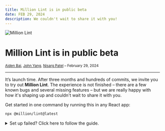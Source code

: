 ```yaml
---
title: Million Lint is in public beta
date: FEB 29, 2024
description: We couldn't wait to share it with you!
---
```



<div className="flex flex-col items-center gap-2 pt-8">

<Image src="/lint/logo.png" alt="Million Lint" height={520} width={1200} />

# Million Lint is in public beta

<small>[Aiden Bai](https://twitter.com/aidenybai), [John Yang](https://twitter.com/fiveseveny), [Nisarg Patel](https://twitter.com/nisargptel) – February 29, 2024</small>

</div>

---

It’s launch time. After three months and hundreds of commits, we invite you to try out **Million Lint**. The experience is not finished – there are a few known bugs and several missing features – but we are really happy with how it's shaping up and couldn't wait to share it with you.

Get started in one command by running this in any React app:

```sh
npx @million/lint@latest
```

<details>
  <summary>
    Set up failed? Click here to follow the guide.
  </summary>

<Steps>

### Install NPM package

<Tabs items={['npm', 'pnpm', 'yarn', 'bun']} storageKey="selected-pkg-manager">
  {/* prettier-ignore */}
  <Tab>
  ```bash copy
  npm install @million/lint@latest
  ```
  </Tab>
  {/* prettier-ignore */}
  <Tab>
  ```bash copy
  pnpm install @million/lint@latest
  ```
  </Tab>
  {/* prettier-ignore */}
  <Tab>
  ```bash copy
  yarn add @million/lint@latest
  ```
  </Tab>
  {/* prettier-ignore */}
  <Tab>
  ```bash copy
  bun add @million/lint@latest
  ```
  </Tab>
</Tabs>

### Install VSCode extension

Go to the [VSCode Marketplace](https://marketplace.visualstudio.com/items?itemName=million.million-lint) and install the Million Lint extension.

### Add the compiler to your application

<Tabs items={['Next.js', 'Astro', 'Gatsby', 'Vite','Remix', 'Create React App', 'Webpack', 'Rollup']} storageKey="selected-bundler-compiler">
<Tab>
Million.js is supported within the `/app` ("use client" components only) and `/pages`

```js filename="next.config.mjs"
import MillionLint from '@million/lint';

/** @type {import('next').NextConfig} */
const nextConfig = {
  reactStrictMode: true,
};

export default MillionLint.next()(nextConfig);
```
</Tab>

<Tab>
```js filename="astro.config.mjs"
import { defineConfig } from "astro/config";
import MillionLint from "@million/lint";

export default defineConfig({
   vite: {
     plugins: [MillionLint.vite()],
   },
});
```
</Tab>

<Tab>
```js filename="gatsby-node.js"
const MillionLint = require("@million/lint");

exports.onCreateWebpackConfig = ({ actions }) => {
  actions.setWebpackConfig({
    plugins: [MillionLint.webpack()],
  });
};
````
</Tab>

<Tab>
```js filename="vite.config.js"
import MillionLint from "@million/lint";
import react from "@vitejs/plugin-react";
import { defineConfig } from "vite";

export default defineConfig({
  plugins: [MillionLint.vite(), react()],
});
````
</Tab>

<Tab>
```js filename="vite.config.js"
import { unstable_vitePlugin as remix } from "@remix-run/dev";
import MillionLint from "@million/lint";
import { defineConfig } from "vite";

export default defineConfig({
  plugins: [MillionLint.vite(), remix()],
});
```
</Tab>

<Tab>
  <Callout type="warning">
    If you are using a [Create React App (CRA)](https://create-react-app.dev/) Setup, you will need to [configure Craco](https://craco.js.org/docs/getting-started/) before proceeding.
  </Callout>

```js filename="craco.config.js"
const MillionLint = require('@million/lint');

module.exports = {
  plugins: [MillionLint.craco({ legacyHmr: true })],
};
```
</Tab>

<Tab>
```js filename="webpack.config.js"
const MillionLint = require("@million/lint");
module.exports = {
  plugins: [MillionLint.webpack()],
};
```
</Tab>

<Tab>
```js filename="rollup.config.js"
import MillionLint from "@million/lint";

export default {
  plugins: [MillionLint.rollup()],
};
```
</Tab>
</Tabs>

### Run your app!

</Steps>

</details>

Let us know if you have any [questions or feedback](https://million.dev/chat)!

## What is Million Lint?

Million Lint is a VSCode extension that keeps your React website fast. We identify slow code and provide suggestions to fix it. It’s like ESLint, but for performance!

Many developers try to use tools like React Devtools to find unnecessary renders. Unfortunately, most lack the knowledge to properly manage the complexity.

See the difference between React Devtools and Million Lint:

<Tabs items={['React Devtools', 'Million Lint']}>

<Tab>
_Feeling lost? Yeah, us too (+99% of all devs)_

![React Profiler Flamegraph](/lint/profiler.jpeg)

</Tab>

<Tab>
_Get profile information within VSCode!_

<video src="/lint/renders.mp4" controls autoPlay />

</Tab>

</Tabs>

Complicated tools means developers give up. Every developer knows this experience: we insert `console.log` everywhere, catch some promising leads, but nothing happens before "time runs out." Eventually, the slow/buggy code never gets fixed, problems pile up on a backlog, and our end users are hurt.

Are there no better ways to surface performance issues?

### You vs. profilers

Existing instrumentation tools (Sentry, Datadog, etc.) show you the “entire universe” of web data. This can include every function call, network request, user interaction, core web vital, screenshot, memory … a dizzying amount of information to process. As such, these tools have interfaces that are overwhelming.

As for React & Chrome Devtools, they are simply unusable if you don't know what you are doing. And even if you do, it is hard to tell which part of the component re-rendered, or which hook or prop caused this change. Unless you are an expert, the current experience of performance debugging is hostile to most developers.

### Compiler or runtime?

JavaScript compilers enable us to perform static analysis on source code. For performance optimization, static analysis is great for breath – by writing rules, developers can surface problems across the entire code base. This is why ESLint is so great. The tradeoff is that we can't predict how slow an operation will be without actually running it, making it impossible to implement Million Lint solely as a compiler.

Another approach is thus instrumenting at runtime. The advantage here is we can directly run the app and get rendering information (via the [React Fiber](https://blog.logrocket.com/deep-dive-react-fiber/)), so many of the complexity challenges with static analysis are instantly solved. However, the tradeoff with runtime is that you don’t have the original source (unless you use source maps, which are painful and slow). "Which hook or prop caused this change?" "Which part of the component re-rendered?" We couldn’t answer these questions without the source code.

### In search of a better way

So we went back to the drawing board. For Million Lint, we asked ourselves: how can we have the best of both worlds? We needed to create an profiling experience that didn’t hog build time or runtime; then, support a debugging flow that helped developers find performance problems fast.

Our answer is dynamic analysis – using both static analysis and runtime analysis where it makes sense. Instead of filtering top-down, we follow the necessary data flow to understand each component render and build up from there. This resulted in our custom instrumentation library, designed specifically for React apps.

## _import MillionCompiler from '@million/lint';_

The Million Lint experience starts with a compiler running dynamic analysis on individual React components.

First, the compiler inject handlers:

<Tabs items={['Compiled', 'Raw source']}>
<Tab>
```jsx /Million.capture/
function App({ start }) {

  Million.capture({ start });  // ✨ inject
  const [count, setCount] = Million.capture(useState)(start);  // ✨ inject

  useEffect(
    () => {
      console.log("double: ", count * 2);
    },
    Million.capture([count]),  // ✨ inject
  );

  return Million.capture(  // ✨ inject
    <Button onClick={() => setCount(count + 1)}>{count}</Button>,
  );
}
```
</Tab>
<Tab>
```jsx
function App({ start }) {

  const [count, setCount] = useState(start);

  useEffect(() => {
    console.log('double: ', count * 2);
  }, [count]);

  return <Button onClick={() => setCount(count + 1)}>{count}</Button>;
}
```

</Tab>
</Tabs>

During runtime, these inject handlers capture render, timing, and metadata information as you interact with your web app in dev mode. With this approach, we can get runtime profiling from running the app, and have access to the source code thanks to the JavaScript compiler!

```jsx
// psuedo code of collected data:
[
  {
    kind: 'state',
    count: 7,
    time: 0.1,
    changes: [{ prev: 0, next: 8 }, ...],
  },
  // and so on...
];
```

After capturing the renders, we extended the compiler to asynchronously collect bundle, network, and state manager information without build time overhead.

This allows us to show in-editor annotations, like:

<Tabs items={['Render information', 'Bundle sizes']}>

<Tab>

<video src="/lint/renders.mp4" controls autoPlay />

</Tab>

<Tab>

<video src="/lint/bundles.mp4" controls autoPlay />

</Tab>

</Tabs>

In addition, you can use **Lint++**, which feeds the collected information into a language model to discover optimization opportunities. So even if you don’t know what you’re doing – Million Lint will show you how!

[video of lint++]

## How good is it?

Measuring an "objective" improvement here is hard (it's supposed to help you find issues!). We haven't done any real benchmarking yet, but I played around with it on [an example app](https://github.com/3perf/react-workshop-ra).

Using Million Lint is very intuitive! This is me speeding up a notes editor app by 3x with Million Lint after ~20 or so minutes of work.

<video src="/lint/comparison.mp4" controls />

The types of performance suggestions from **Lint++** I saw:

- Unstable reference as prop optimization
- Memoizing expensive components
- Caching inline functions
- Suggesting virtualization
- Suggesting `use-context-selector` > useContext
- Moving context providers up the tree

This is just a preview of the capabilities! We’re hoping to expand to more than just rendering – try and let us know what to add!

## How will we make money from this?

We don’t yet. We raised enough capital from an amazing set of investors that actually care about developer tools.

We will make money selling software (that makes your software faster) for more than they cost to make and maintain.

Million Lint follows a freemium model. In-editor annotations will remain forever free (+ open source soon!). Linting will start with a 1 month free trial, and then $20/month after.

If we do succeed, we are one step closer to solving the current state of web performance. Our final goal with Million is to enable web apps to self optimize without the need of humans to intervene. We want to empower developers to ship features and fix bugs faster, without needing to think about performance.

## The road to 1.0

We have a lot of work to do. We’re starting by helping you fix rendering issues now (but we understand this is [not a problem](https://react.dev/blog/2024/02/15/react-labs-what-we-have-been-working-on-february-2024) for long), and moving on to handling application code of the React ecosystem: such as state managers, animations, bundle sizes, waterfalls, etc.

Most importantly though, [we need your feedback](https://million.dev/chat) to help us make the best possible web performance developer tool. Try it out, and let us know which pieces are missing.

Once we’re ready, we’ll open source for the benefit of the community.

## How can I help?

Try Million Lint out today! [Let us know your feedback!](https://million.dev/chat)

We are looking for talented frontend (dev tools) and pl/ml engineers to join us in the Bay Area.

We need to build tools that make it easy to deliver fast applications, regardless of the framework, platform, or the size of your engineering team.

At Million, we have a simple thesis for software performance – we can build tools that make *existing* tooling fast and easy to use. Developers should think only of shipping features and fixing bugs – not keeping their apps fast. We plan to start with React, then extend to the roader frontend, backend, and other platforms.

If you feel like you missed the beginning of Million.js, get in on this. The fun of the beginning is how much you get to shape 🔜 [My email](mailto:aiden@million.dev)

<br />

<div className="flex flex-col items-center gap-4">
  <Image src="/lint/team.png" alt="the Million team" height={450} width={600} />
  <small>
    _The Million team + [Ivan Akulov](https://twitter.com/iamakulov) fixing
    React performance one step at a time. Join us!_
  </small>
</div>
